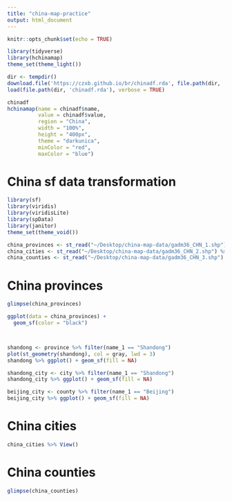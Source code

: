 ```yaml
---
title: "china-map-practice"
output: html_document
---
```


```r
knitr::opts_chunk$set(echo = TRUE)
```

```r
library(tidyverse)
library(hchinamap)
theme_set(theme_light())
```

```r
dir <- tempdir()
download.file('https://czxb.github.io/br/chinadf.rda', file.path(dir, 'chinadf.rda'))
load(file.path(dir, 'chinadf.rda'), verbose = TRUE)

chinadf
hchinamap(name = chinadf$name, 
          value = chinadf$value, 
          region = "China", 
          width = "100%", 
          height = "400px", 
          theme = "darkunica",
          minColor = "red", 
          maxColor = "blue")
```

# China sf data transformation

```r
library(sf)
library(viridis)
library(viridisLite)
library(spData)
library(janitor)
theme_set(theme_void())

china_provinces <- st_read("~/Desktop/china-map-data/gadm36_CHN_1.shp") %>% clean_names()
china_cities <- st_read("~/Desktop/china-map-data/gadm36_CHN_2.shp") %>% clean_names()
china_counties <- st_read("~/Desktop/china-map-data/gadm36_CHN_3.shp") %>% clean_names()
```

# China provinces

```r
glimpse(china_provinces) 

ggplot(data = china_provinces) +
  geom_sf(color = "black")



shandong <- province %>% filter(name_1 == "Shandong")
plot(st_geometry(shandong), col = gray, lwd = 3)
shandong %>% ggplot() + geom_sf(fill = NA)

shandong_city <- city %>% filter(name_1 == "Shandong")
shandong_city %>% ggplot() + geom_sf(fill = NA)

beijing_city <- county %>% filter(name_1 == "Beijing")
beijing_city %>% ggplot() + geom_sf(fill = NA)
```

# China cities

```r
china_cities %>% View()
```

# China counties

```r
glimpse(china_counties)
```

